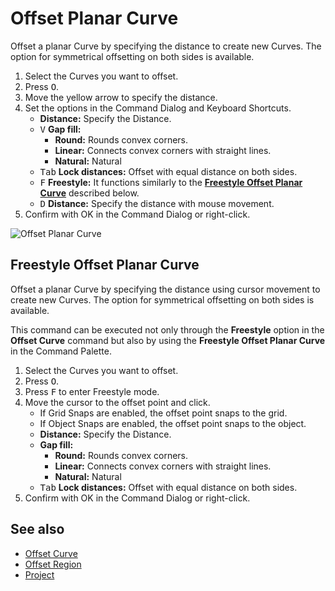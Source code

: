 
# Offset Planar Curve

<Reference shortcut="O" command="Offset Planar Curve" button="" />

Offset a planar Curve by specifying the distance to create new Curves. The option for symmetrical offsetting on both sides is available.

1. Select the Curves you want to offset.
2. Press <kbd>O</kbd>.
3. Move the yellow arrow to specify the distance.
4. Set the options in the Command Dialog and Keyboard Shortcuts.
   - **Distance:** Specify the Distance.
   - <kbd>V</kbd> **Gap fill:** 
        - **Round:** Rounds convex corners. 
        - **Linear:** Connects convex corners with straight lines. 
        - **Natural:** Natural
   - <kbd>Tab</kbd> **Lock distances:** Offset with equal distance on both sides.
   - <kbd>F</kbd> **Freestyle:** It functions similarly to the [**Freestyle Offset Planar Curve**](#freestyle-offset-planar-curve) described below.
   - <kbd>D</kbd> **Distance:** Specify the distance with mouse movement.
5. Confirm with OK in the Command Dialog or right-click.

![Offset Planar Curve](/img/offset-planar-curve.gif)

## Freestyle Offset Planar Curve

Offset a planar Curve by specifying the distance using cursor movement to create new Curves. The option for symmetrical offsetting on both sides is available.

This command can be executed not only through the **Freestyle** option in the **Offset Curve** command but also by using the **Freestyle Offset Planar Curve** in the Command Palette.

1. Select the Curves you want to offset.
2. Press <kbd>O</kbd>.
3. Press <kbd>F</kbd> to enter Freestyle mode.
4. Move the cursor to the offset point and click.
   - If Grid Snaps are enabled, the offset point snaps to the grid.
   - If Object Snaps are enabled, the offset point snaps to the object.
   - **Distance:** Specify the Distance.
   - **Gap fill:** 
        - **Round:** Rounds convex corners. 
        - **Linear:** Connects convex corners with straight lines. 
        - **Natural:** Natural    
   - <kbd>Tab</kbd> **Lock distances:** Offset with equal distance on both sides.
5. Confirm with OK in the Command Dialog or right-click.

## See also
- [Offset Curve](./offset-curve)
- [Offset Region](./offset-region)
- [Project](./project)









